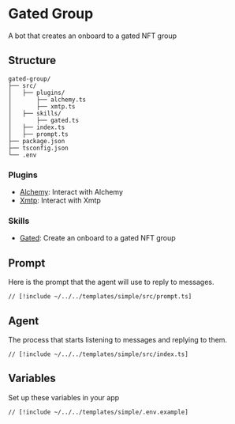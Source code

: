 # Gated Group

A bot that creates an onboard to a gated NFT group

## Structure

```
gated-group/
├── src/
│   ├── plugins/
│       ├── alchemy.ts
│       ├── xmtp.ts
│   ├── skills/
│       ├── gated.ts
│   ├── index.ts
│   ├── prompt.ts
├── package.json
├── tsconfig.json
└── .env
```

### Plugins

- [Alchemy](/plugins/alchemy): Interact with Alchemy
- [Xmtp](/plugins/xmtp): Interact with Xmtp

### Skills

- [Gated](/skills/gated): Create an onboard to a gated NFT group

## Prompt

Here is the prompt that the agent will use to reply to messages.

```tsx [src/prompt.ts]
// [!include ~/../../templates/simple/src/prompt.ts]
```

## Agent

The process that starts listening to messages and replying to them.

```tsx [src/index.ts]
// [!include ~/../../templates/simple/src/index.ts]
```

## Variables

Set up these variables in your app

```bash [cmd]
// [!include ~/../../templates/simple/.env.example]
```
